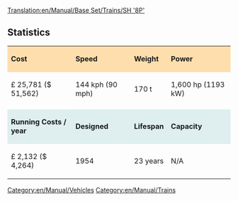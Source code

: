 [[Translation:en/Manual/Base Set/Trains/SH '8P']]
[[Category:en/Manual/Vehicles]][[Category:en/Manual/Trains]]
==Statistics==

{| cellspacing="3" align="center"

|style="background:#ffdead;"| '''Cost'''
|style="background:#ffdead;"| '''Speed'''
|style="background:#ffdead;"| '''Weight'''
|style="background:#ffdead;"| '''Power'''
|-
| £ 25,781 ($ 51,562)
| 144 kph (90 mph)
| 170 t
| 1,600 hp (1193 kW)
|-
|style="background:white;"colspan='4'| 
|-
|style="background:#dfefef;"|'''Running Costs / year'''
|style="background:#dfefef;"|'''Designed'''
|style="background:#dfefef;"|'''Lifespan'''
|style="background:#dfefef;"|'''Capacity'''
|-
| £ 2,132 ($ 4,264)
| 1954
| 23 years
| N/A
|}